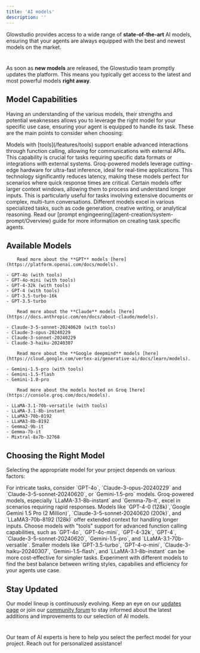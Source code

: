 ```yaml
---
title: 'AI models'
description: ''
---
```


Glowstudio provides access to a wide range of **state-of-the-art** AI models, ensuring that your agents are always equipped with the best and newest models on the market.
#
<Tip>As soon as **new models** are released, the Glowstudio team promptly updates the platform. This means you typically get access to the latest and most powerful models **right away**. </Tip>


## Model Capabilities

Having an understanding of the various models, their strengths and potential weaknesses allows you to leverage the right model for your specific use case, ensuring your agent is equipped to handle its task. These are the main points to consider when choosing:

<CardGroup cols={2}>
  <Card title="Function Calling" icon="code-branch">
    Models with [tools](/features/tools) support enable advanced interactions through function calling, allowing for communications with external APIs. This capability is crucial for tasks requiring specific data formats or integrations with external systems.
  </Card>
  <Card title="Groq Acceleration" icon="bolt">
    Groq-powered models leverage cutting-edge hardware for ultra-fast <Tooltip tip="Inference is the process of using a trained machine learning model to make predictions or generate outputs based on new, unseen data.">inference</Tooltip>, ideal for real-time applications. This technology significantly reduces latency, making these models perfect for scenarios where quick response times are critical.
  </Card>
  <Card title="Extended Context" icon="expand">
    Certain models offer larger <Tooltip tip="The context window is the amount of text a model can process in a single interaction, measured in tokens. Larger context windows allow for more comprehensive understanding and generation of content.">context windows</Tooltip>, allowing them to process and understand longer inputs. This is particularly useful for tasks involving extensive documents or complex, multi-turn conversations.
  </Card>
  <Card title="Task Specialization" icon="bullseye">
    Different models excel in various specialized tasks, such as code generation, creative writing, or analytical reasoning. Read our [prompt engingeering](agent-creation/system-prompt/Overview) guide for more information on creating task specific agents.
  </Card>
</CardGroup>



## Available Models

<AccordionGroup>

  

  <Accordion title="OpenAI Models">

        Read more about the **GPT** models [here](https://platform.openai.com/docs/models).

    - GPT-4o (with tools)
    - GPT-4o-mini (with tools)
    - GPT-4-32k (with tools)
    - GPT-4 (with tools)
    - GPT-3.5-turbo-16k
    - GPT-3.5-turbo
  </Accordion>
  
  <Accordion title="Anthropic Models">

        Read more about the **Claude** models [here](https://docs.anthropic.com/en/docs/about-claude/models).

    - Claude-3-5-sonnet-20240620 (with tools)
    - Claude-3-opus-20240229
    - Claude-3-sonnet-20240229
    - Claude-3-haiku-20240307
  </Accordion>
  
  <Accordion title="Google Models">

        Read more about the **Google deepmind** models [here](https://cloud.google.com/vertex-ai/generative-ai/docs/learn/models).

    - Gemini-1.5-pro (with tools)
    - Gemini-1.5-flash
    - Gemini-1.0-pro
  </Accordion>
  
  <Accordion title="Groq-Powered Models">


        Read more about the models hosted on Groq [here](https://console.groq.com/docs/models).

    - LLaMA-3.1-70b-versatile (with tools)
    - LLaMA-3.1-8b-instant
    - LLaMA3-70b-8192
    - LLaMA3-8b-8192
    - Gemma2-9b-it
    - Gemma-7b-it
    - Mixtral-8x7b-32768
  </Accordion>
</AccordionGroup>



## Choosing the Right Model

Selecting the appropriate model for your project depends on various factors:

<Steps>
  <Step title="Task Complexity" icon="brain">
    For intricate tasks, consider `GPT-4o`, `Claude-3-opus-20240229` and `Claude-3-5-sonnet-20240620`, or `Gemini-1.5-pro` models.
  </Step>
  
  <Step title="Response Speed" icon="bolt">
    Groq-powered models, especially `LLaMA-3.1-8b-instant` and `Gemma-7b-it`, excel in scenarios requiring rapid responses.
  </Step>
  
  <Step title="Context Length" icon="arrow-up-right-dots">
    Models like `GPT-4-0 (128k)`,`Google Gemini 1.5 Pro (2 Million)`, `Claude-3-5-sonnet-20240620 (200k)`, and `LLaMA3-70b-8192 (128k)` offer extended context for handling longer inputs.
  </Step>
  
  <Step title="Tool Integration" icon="screwdriver-wrench">
    Choose models with "tools" support for advanced function calling capabilities, such as `GPT-4o`, `GPT-4o-mini`, `GPT-4-32k`, `GPT-4`, `Claude-3-5-sonnet-20240620`, `Gemini-1.5-pro`, and `LLaMA-3.1-70b-versatile`.
  </Step>
  
  <Step title="Resource Efficiency" icon="leaf">
    Smaller models like `GPT-3.5-turbo`, `GPT-4-o-mini`, `Claude-3-haiku-20240307`, `Gemini-1.5-flash`, and `LLaMA-3.1-8b-instant` can be more cost-effective for simpler tasks.
  </Step>
</Steps>

<Tip>
Experiment with different models to find the best balance between writing styles, capabilies and efficiency for your agents use case.
</Tip>

## Stay Updated

Our model lineup is continuously evolving. Keep an eye on our [updates page](/updates) or join our [community forum](/community) to stay informed about the latest additions and improvements to our selection of AI models.
#
<Card title="Need Help Designing?" icon="question" href="https://magicmark.ai">
  Our team of AI experts is here to help you select the perfect model for your project. Reach out for personalized assistance!
</Card>